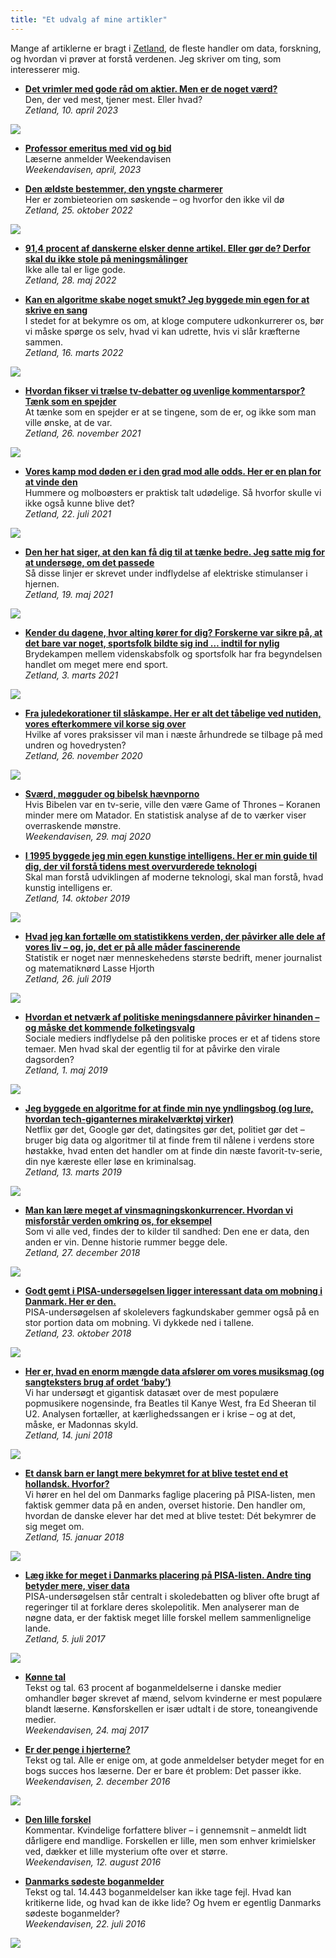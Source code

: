 ```yaml
---
title: "Et udvalg af mine artikler"
---
```


Mange af artiklerne er bragt i [Zetland](https://wwww.zetland.dk), de fleste handler om data, forskning, og hvordan vi prøver at forstå verdenen. Jeg skriver om ting, som interesserer mig.

-   [**Det vrimler med gode råd om aktier. Men er de noget værd?**](https://www.zetland.dk/historie/se6DXpjw-meAVKN05-0aa25)\
    Den, der ved mest, tjener mest. Eller hvad?\
    *Zetland, 10. april 2023*

::: column-margin
![](images/aktier.png)
:::

-   [**Professor emeritus med vid og bid**](https://abonnement.weekendavisen.dk/laesernes-avis/lasse-hjorth-madsen/)\
    Læserne anmelder Weekendavisen\
    *Weekendavisen, april, 2023*

-   [**Den ældste bestemmer, den yngste charmerer**](https://www.zetland.dk/historie/sevgQApm-meAVKN05-50aae)\
    Her er zombieteorien om søskende -- og hvorfor den ikke vil dø\
    *Zetland, 25. oktober 2022*

::: column-margin
![](images/søskende.png)
:::

-   [**91,4 procent af danskerne elsker denne artikel. Eller gør de? Derfor skal du ikke stole på meningsmålinger**](https://www.zetland.dk/historie/sO0VAdZr-meAVKN05-66f35)\
    Ikke alle tal er lige gode.\
    *Zetland, 28. maj 2022*

-   [**Kan en algoritme skabe noget smukt? Jeg byggede min egen for at skrive en sang**](https://www.zetland.dk/historie/s8YxgrB9-meAVKN05-fbca6)\
    I stedet for at bekymre os om, at kloge computere udkonkurrerer os, bør vi måske spørge os selv, hvad vi kan udrette, hvis vi slår kræfterne sammen.\
    *Zetland, 16. marts 2022*

::: column-margin
![](images/salmealgo.png)
:::

-   [**Hvordan fikser vi trælse tv-debatter og uvenlige kommentarspor? Tænk som en spejder**](https://www.zetland.dk/historie/s81E6rGw-meAVKN05-b032c)\
    At tænke som en spejder er at se tingene, som de er, og ikke som man ville ønske, at de var.\
    *Zetland, 26. november 2021*

::: column-margin
![](images/scoutmindset.png)
:::

-   [**Vores kamp mod døden er i den grad mod alle odds. Her er en plan for at vinde den**](https://www.zetland.dk/historie/sejvZrXp-meAVKN05-e8c31)\
    Hummere og molboøsters er praktisk talt udødelige. Så hvorfor skulle vi ikke også kunne blive det?\
    *Zetland, 22. juli 2021*

::: column-margin
![](images/døden.png)
:::

-   [**Den her hat siger, at den kan få dig til at tænke bedre. Jeg satte mig for at undersøge, om det passede**](https://www.zetland.dk/historie/sOXVPwd9-meAVKN05-c8510)\
    Så disse linjer er skrevet under indflydelse af elektriske stimulanser i hjernen.\
    *Zetland, 19. maj 2021*

::: column-margin
![](images/tænkehat.png)
:::

-   [**Kender du dagene, hvor alting kører for dig? Forskerne var sikre på, at det bare var noget, sportsfolk bildte sig ind ... indtil for nylig**](https://www.zetland.dk/historie/s8qDllr9-meAVKN05-d047f)\
    Brydekampen mellem videnskabsfolk og sportsfolk har fra begyndelsen handlet om meget mere end sport.\
    *Zetland, 3. marts 2021*

::: column-margin
![](images/hothand.png)
:::

-   [**Fra juledekorationer til slåskampe. Her er alt det tåbelige ved nutiden, vores efterkommere vil korse sig over**](https://www.zetland.dk/historie/segJ3ql7-meAVKN05-71c33)\
    Hvilke af vores praksisser vil man i næste århundrede se tilbage på med undren og hovedrysten?\
    *Zetland, 26. november 2020*

::: column-margin
![](images/dummeting.png)
:::
    
-   [**Sværd, møgguder og bibelsk hævnporno**](pdf/Weekendavisen_2020-05-29.pdf)\
    Hvis Bibelen var en tv-serie, ville den være Game of Thrones – Koranen minder mere om Matador. En statistisk analyse af de to værker viser overraskende mønstre.\
    *Weekendavisen, 29. maj 2020*    

-   [**I 1995 byggede jeg min egen kunstige intelligens. Her er min guide til dig, der vil forstå tidens mest overvurderede teknologi**](https://www.zetland.dk/historie/seWEn09v-meAVKN05-6052d)\
    Skal man forstå udviklingen af moderne teknologi, skal man forstå, hvad kunstig intelligens er.\
    *Zetland, 14. oktober 2019*

::: column-margin
![](images/ai.png)
:::

-   [**Hvad jeg kan fortælle om statistikkens verden, der påvirker alle dele af vores liv -- og, jo, det er på alle måder fascinerende**](https://www.zetland.dk/historie/s8l4qBqE-meAVKN05-5b48a)\
    Statistik er noget nær menneskehedens største bedrift, mener journalist og matematiknørd Lasse Hjorth\
    *Zetland, 26. juli 2019*

::: column-margin
![](images/statistik.png)
:::

-   [**Hvordan et netværk af politiske meningsdannere påvirker hinanden -- og måske det kommende folketingsvalg**](https://www.zetland.dk/historie/sop1WxdA-meAVKN05-06c81)\
    Sociale mediers indflydelse på den politiske proces er et af tidens store temaer. Men hvad skal der egentlig til for at påvirke den virale dagsorden?\
    *Zetland, 1. maj 2019*

::: column-margin
![](images/netværk.png)
:::

-   [**Jeg byggede en algoritme for at finde min nye yndlingsbog (og lure, hvordan tech-giganternes mirakelværktøj virker)**](https://www.zetland.dk/historie/s8DP49v6-meAVKN05-a8c6c)\
    Netflix gør det, Google gør det, datingsites gør det, politiet gør det -- bruger big data og algoritmer til at finde frem til nålene i verdens store høstakke, hvad enten det handler om at finde din næste favorit-tv-serie, din nye kæreste eller løse en kriminalsag.\
    *Zetland, 13. marts 2019*

::: column-margin
![](images/recommender.png)
:::

-   [**Man kan lære meget af vinsmagningskonkurrencer. Hvordan vi misforstår verden omkring os, for eksempel**](https://www.zetland.dk/historie/sejvx1j6-meAVKN05-af1f8)\
    Som vi alle ved, findes der to kilder til sandhed: Den ene er data, den anden er vin. Denne historie rummer begge dele.\
    *Zetland, 27. december 2018*

::: column-margin
![](images/vin.png)
:::

-   [**Godt gemt i PISA-undersøgelsen ligger interessant data om mobning i Danmark. Her er den.**](https://www.zetland.dk/historie/seWEgZJy-meAVKN05-1da6b)\
    PISA-undersøgelsen af skolelevers fagkundskaber gemmer også på en stor portion data om mobning. Vi dykkede ned i tallene.\
    *Zetland, 23. oktober 2018*

::: column-margin
![](images/mobning.png)
:::

-   [**Her er, hvad en enorm mængde data afslører om vores musiksmag (og sangteksters brug af ordet 'baby')**](https://www.zetland.dk/historie/soBPkDxW-meAVKN05-d4c36)\
    Vi har undersøgt et gigantisk datasæt over de mest populære popmusikere nogensinde, fra Beatles til Kanye West, fra Ed Sheeran til U2. Analysen fortæller, at kærlighedssangen er i krise -- og at det, måske, er Madonnas skyld.\
    *Zetland, 14. juni 2018*

::: column-margin
![](images/popmusik.png)
:::

-   [**Et dansk barn er langt mere bekymret for at blive testet end et hollandsk. Hvorfor?**](https://www.zetland.dk/historie/soV73qJJ-meAVKN05-105ee)\
    Vi hører en hel del om Danmarks faglige placering på PISA-listen, men faktisk gemmer data på en anden, overset historie. Den handler om, hvordan de danske elever har det med at blive testet: Dét bekymrer de sig meget om.\
    *Zetland, 15. januar 2018*

::: column-margin
![](images/testbekymring.png)
:::

-   [**Læg ikke for meget i Danmarks placering på PISA-listen. Andre ting betyder mere, viser data**](https://www.zetland.dk/historie/sOXVQ5rb-meAVKN05-6ef93)\
    PISA-undersøgelsen står centralt i skoledebatten og bliver ofte brugt af regeringer til at forklare deres skolepolitik. Men analyserer man de nøgne data, er der faktisk meget lille forskel mellem sammenlignelige lande.\
    *Zetland, 5. juli 2017*

::: column-margin
![](images/pisaplacering.png)
:::

-   [**Kønne tal**](pdf/Weekendavisen_2017_05_24.pdf)\
    Tekst og tal. 63 procent af boganmeldelserne i danske medier omhandler bøger skrevet af mænd, selvom kvinderne er mest populære blandt læserne. Kønsforskellen er især udtalt i de store, toneangivende medier.\
    *Weekendavisen, 24. maj 2017*

-   [**Er der penge i hjerterne?**](pdf/Weekendavisen_2016-12-02.pdf)\
    Tekst og tal. Alle er enige om, at gode anmeldelser betyder meget for en bogs succes hos læserne. Der er bare ét problem: Det passer ikke.\
    *Weekendavisen, 2. december 2016*

::: column-margin
![](images/pengeihjerter.png)
:::

-   [**Den lille forskel**](pdf/Weekendavisen_2016_08_12.pdf)\
Kommentar. Kvindelige forfattere bliver – i gennemsnit – anmeldt lidt dårligere end mandlige. Forskellen er lille, men som enhver krimielsker ved, dækker et lille mysterium ofte over et større.\
    *Weekendavisen, 12. august 2016*

-   [**Danmarks sødeste boganmelder**](pdf/Weekendavisen_2016_07_22.pdf)\
Tekst og tal. 14.443 boganmeldelser kan ikke tage fejl. Hvad kan kritikerne lide, og hvad kan de ikke lide? Og hvem er egentlig Danmarks sødeste boganmelder?\
    *Weekendavisen, 22. juli 2016*

::: column-margin
![](images/boganmeldere.png)
:::
    